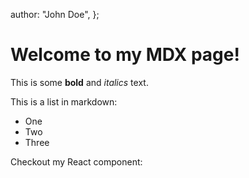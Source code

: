 
  author: "John Doe",
};

# Welcome to my MDX page!

This is some **bold** and _italics_ text.

This is a list in markdown:

- One
- Two
- Three

Checkout my React component:

<LiveTime />

